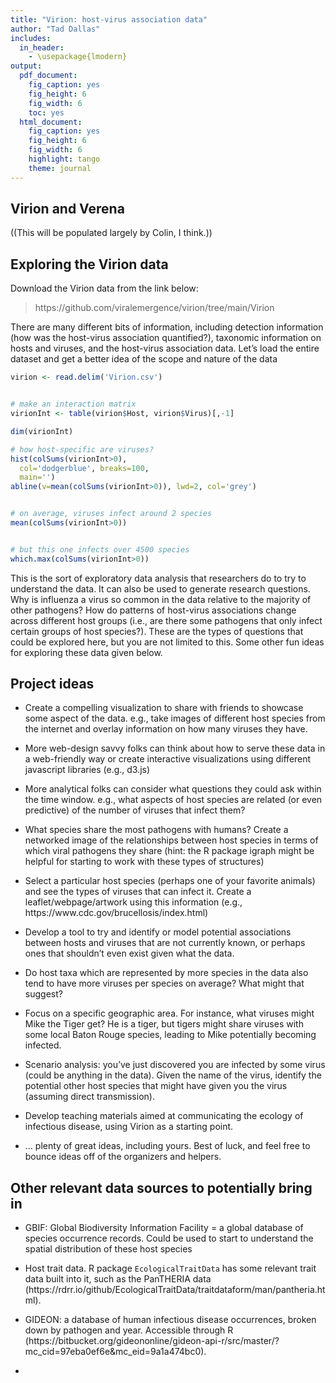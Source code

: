 ```yaml
---
title: "Virion: host-virus association data"
author: "Tad Dallas"
includes:
  in_header:
    - \usepackage{lmodern}
output:
  pdf_document:
    fig_caption: yes
    fig_height: 6
    fig_width: 6
    toc: yes
  html_document:
    fig_caption: yes
    fig_height: 6
    fig_width: 6
    highlight: tango
    theme: journal
---
```






## Virion and Verena



((This will be populated largely by Colin, I think.))


















## Exploring the Virion data


Download the Virion data from the link below:

>  https://github.com/viralemergence/virion/tree/main/Virion


There are many different bits of information, including detection information (how was the host-virus association quantified?), taxonomic information on hosts and viruses, and the host-virus association data. Let's load the entire dataset and get a better idea of the scope and nature of the data

```r

virion <- read.delim('Virion.csv')


# make an interaction matrix
virionInt <- table(virion$Host, virion$Virus)[,-1]

dim(virionInt)

# how host-specific are viruses?
hist(colSums(virionInt>0), 
  col='dodgerblue', breaks=100, 
  main='')
abline(v=mean(colSums(virionInt>0)), lwd=2, col='grey')


# on average, viruses infect around 2 species
mean(colSums(virionInt>0))


# but this one infects over 4500 species
which.max(colSums(virionInt>0))

```


This is the sort of exploratory data analysis that researchers do to try to understand the data. It can also be used to generate research questions. Why is influenza a virus so common in the data relative to the majority of other pathogens? How do patterns of host-virus associations change across different host groups (i.e., are there some pathogens that only infect certain groups of host species?). These are the types of questions that could be explored here, but you are not limited to this. Some other fun ideas for exploring these data given below.












## Project ideas

+ Create a compelling visualization to share with friends to showcase some aspect of the data. e.g., take images of different host species from the internet and overlay information on how many viruses they have.

+ More web-design savvy folks can think about how to serve these data in a web-friendly way or create interactive visualizations using different javascript libraries (e.g., d3.js)

+ More analytical folks can consider what questions they could ask within the time window. e.g., what aspects of host species are related (or even predictive) of the number of viruses that infect them? 

+ What species share the most pathogens with humans? Create a networked image of the relationships between host species in terms of which viral pathogens they share (hint: the R package igraph might be helpful for starting to work with these types of structures)

+ Select a particular host species (perhaps one of your favorite animals) and see the types of viruses that can infect it. Create a leaflet/webpage/artwork using this information (e.g., https://www.cdc.gov/brucellosis/index.html) 

+ Develop a tool to try and identify or model potential associations between hosts and viruses that are not currently known, or perhaps ones that shouldn't even exist given what the data. 

+ Do host taxa which are represented by more species in the data also tend to have more viruses per species on average? What might that suggest? 

+ Focus on a specific geographic area. For instance, what viruses might Mike the Tiger get? He is a tiger, but tigers might share viruses with some local Baton Rouge species, leading to Mike potentially becoming infected.

+ Scenario analysis: you've just discovered you are infected by some virus (could be anything in the data). Given the name of the virus, identify the potential other host species that might have given you the virus (assuming direct transmission).

+ Develop teaching materials aimed at communicating the ecology of infectious disease, using Virion as a starting point.

+ ... plenty of great ideas, including yours. Best of luck, and feel free to bounce ideas off of the organizers and helpers. 













## Other relevant data sources to potentially bring in

+ GBIF: Global Biodiversity Information Facility = a global database of species occurrence records. Could be used to start to understand the spatial distribution of these host species
 
+ Host trait data. R package `EcologicalTraitData` has some relevant trait data built into it, such as the PanTHERIA data (https://rdrr.io/github/EcologicalTraitData/traitdataform/man/pantheria.html). 

+ GIDEON: a database of human infectious disease occurrences, broken down by pathogen and year. Accessible through R (https://bitbucket.org/gideononline/gideon-api-r/src/master/?mc_cid=97eba0ef6e&mc_eid=9a1a474bc0). 

+ 













